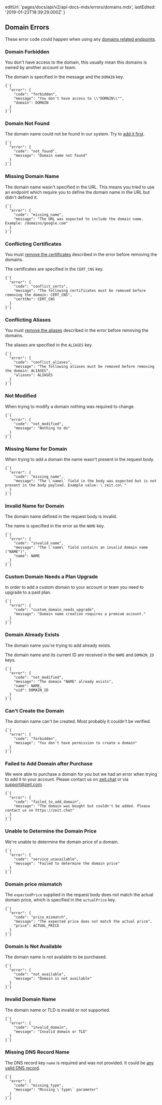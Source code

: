 
  editUrl: 'pages/docs/api/v2/api-docs-mdx/errors/domains.mdx',
  lastEdited: '2019-01-23T18:39:29.000Z'
}

## Domain Errors

These error code could happen when using any [domains related endpoints](#endpoints/domains).

### Domain Forbidden

You don't have access to the domain, this usually mean this domains is owned by another account or team.

The domain is specified in the message and the `DOMAIN` key.

<Example>
  <Code lang="json">{`{
  "error": {
    "code": "forbidden",
    "message": "You don't have access to \\"DOMAIN\\"",
    "domain": DOMAIN
  }
}`}</Code>
</Example>

### Domain Not Found

The domain name could not be found in our system. Try to [add it first](#endpoints/domains/add-a-new-domain).

<Example>
  <Code lang="json">{`{
  "error": {
    "code": "not_found",
    "message": "Domain name not found"
  }
}`}</Code>
</Example>

### Missing Domain Name

The domain name wasn't specified in the URL. This means you tried to use an endpoint which require you to define the domain name in the URL but didn't defined it.

<Example>
  <Code lang="json">{`{
  "error": {
    "code": "missing_name",
    "message": "The URL was expected to include the domain name. Example: /domains/google.com"
  }
}`}</Code>
</Example>

### Conflicting Certificates

You must [remove the certificates](#endpoints/certificates/delete-a-certificate) described in the error before removing the domains.

The certificates are specified in the `CERT_CNS` key.

<Example>
  <Code lang="json">{`{
  "error": {
    "code": "conflict_certs",
    "message": "The following certificates must be removed before removing the domain: CERT_CNS",
    "certCNs": CERT_CNS
  }
}`}</Code>
</Example>

### Conflicting Aliases

You must [remove the aliases](#endpoints/aliases/remove-an-alias) described in the error before removing the domains.

The aliases are specified in the `ALIASES` key.

<Example>
  <Code lang="json">{`{
  "error": {
    "code": "conflict_aliases",
    "message": "The following aliases must be removed before removing the domain: ALIASES",
    "aliases": ALIASES
  }
}`}</Code>
</Example>

### Not Modified

When trying to modify a domain nothing was required to change.

<Example>
  <Code lang="json">{`{
  "error": {
    "code": "not_modified",
    "message": "Nothing to do"
  }
}`}</Code>
</Example>

### Missing Name for Domain

When trying to add a domain the name wasn't present in the request body.

<Example>
  <Code lang="json">{`{
  "error": {
    "code": "missing_name",
    "message": "The \`name\` field in the body was expected but is not present in the body payload. Example value: \`zeit.co\`"
  }
}`}</Code>
</Example>

### Invalid Name for Domain

The domain name defined in the request body is invalid.

The name is specified in the error as the `NAME` key.

<Example>
  <Code lang="json">{`{
  "error": {
    "code": "invalid_name",
    "message": "The \`name\` field contains an invalid domain name ("NAME")",
    "name": NAME
  }
}`}</Code>
</Example>

### Custom Domain Needs a Plan Upgrade

In order to add a custom domain to your account or team you need to upgrade to a paid plan.

<Example>
  <Code lang="json">{`{
  "error": {
    "code": "custom_domain_needs_upgrade",
    "message": "Domain name creation requires a premium account."
  }
}`}</Code>
</Example>

### Domain Already Exists

The domain name you're trying to add already exists.

The domain name and its current ID are received in the `NAME` and `DOMAIN_ID` keys.

<Example>
  <Code lang="json">{`{
  "error": {
    "code": "not_modified",
    "message": "The domain "NAME" already exists",
    "name": NAME,
    "uid": DOMAIN_ID
  }
}`}</Code>
</Example>

### Can't Create the Domain

The domain name can't be created. Most probably it couldn't be verified.

<Example>
  <Code lang="json">{`{
  "error": {
    "code": "forbidden",
    "message": "You don't have permission to create a domain"
  }
}`}</Code>
</Example>

### Failed to Add Domain after Purchase

We were able to purchase a domain for you but we had an error when trying to add it to your account. Please contact us on [zeit.chat](/chat) or via [support@zeit.com](mailto:support@zeit.co).

<Example>
  <Code lang="json">{`{
  "error": {
    "code": "failed_to_add_domain",
    "message": "The domain was bought but couldn't be added. Please contact us on https://zeit.chat"
  }
}`}</Code>
</Example>

### Unable to Determine the Domain Price

We're unable to determine the domain price of a domain.

<Example>
  <Code lang="json">{`{
  "error": {
    "code": "service_unavailable",
    "message": "Failed to determine the domain price"
  }
}`}</Code>
</Example>

### Domain price mismatch

The `expectedPrice` supplied in the request body does not match the actual domain price, which is specified in the `actualPrice` key.

<Example>
  <Code lang="json">{`{
  "error": {
    "code": "price_mismatch",
    "message": "The expected price does not match the actual price",
    "price": ACTUAL_PRICE
  }
}`}</Code>
</Example>

### Domain Is Not Available

The domain name is not available to be purchased.

<Example>
  <Code lang="json">{`{
  "error": {
    "code": "not_available",
    "message": "Domain is not available"
  }
}`}</Code>
</Example>

### Invalid Domain Name

The domain name or TLD is invalid or not supported.

<Example>
  <Code lang="json">{`{
  "error": {
    "code": "invalid_domain",
    "message": "Invalid domain or TLD"
  }
}`}</Code>
</Example>

### Missing DNS Record Name

The DNS record key `name` is required and was not provided. It could be [any valid DNS record](https://en.wikipedia.org/wiki/List_of_DNS_record_types).

<Example>
  <Code lang="json">{`{
  "error": {
    "code": "missing_type",
    "message": "Missing \`type\` parameter"
  }
}`}</Code>
</Example>
